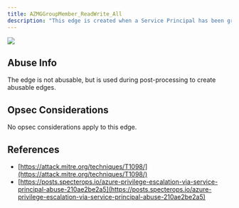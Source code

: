 ---
title: AZMGGroupMember_ReadWrite_All
description: "This edge is created when a Service Principal has been granted the GroupMember.ReadWrite.All edge."
---

<Frame>
  <img src="/assets/image-2-1.png"/>
</Frame>

## Abuse Info
The edge is not abusable, but is used during post-processing to create abusable edges.

## Opsec Considerations

No opsec considerations apply to this edge.

## References

* [https://attack.mitre.org/techniques/T1098/](https://attack.mitre.org/techniques/T1098/)
* [https://posts.specterops.io/azure-privilege-escalation-via-service-principal-abuse-210ae2be2a5](https://posts.specterops.io/azure-privilege-escalation-via-service-principal-abuse-210ae2be2a5)
